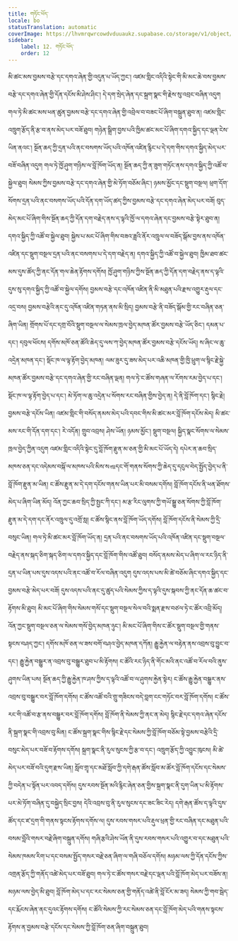 ```yaml
---
title: གཏོང་ཕོད་
locale: bo
statusTranslation: automatic
coverImage: https://lhvmrqwrcowdvduuaukz.supabase.co/storage/v1/object/public/strapi-uploads/small_cover-educacion-fundamental.webp-2d51a7828a2b1309555be27f7e2a61a0.webp
sidebar:
    label: 12. གཏོང་ཕོད་
    order: 12
---
```

མི་ཚང་མས་བྱམས་བརྩེ་དང་དགའ་ཞེན་གྱི་འདུན་པ་ཡོད་ཀྱང་། འཛམ་གླིང་འདིའི་སྟེང་གི་མི་མང་ཆེ་བས་བྱམས་བརྩེ་དང་དགའ་ཞེན་གྱི་དོན་དངོས་མི་ཤེས་ཤིང་། དེ་དག་སྲེད་ཞེན་དང་སྐྲག་སྣང་གི་རྗེས་སུ་འབྲང་བཞིན་འདུག
གལ་ཏེ་མི་ཚང་མས་ཕན་ཚུན་བྱམས་བརྩེ་དང་དགའ་ཞེན་གྱི་འབྲེལ་བ་བཟང་པོ་ཞིག་བསྐྲུན་ཐུབ་ན། འཛམ་གླིང་འཁྲུག་རྩོད་ནི་རྩ་བ་ནས་མེད་པར་བཟོ་ཐུབ།
གཉེན་སྒྲིག་བྱས་པའི་ཁྱིམ་ཚང་མང་པོ་ཞིག་དགའ་སྐྱིད་དང་ལྡན་ངེས་ཡིན་ནའང་། སྔོན་ཆད་ཀྱི་དྲན་པའི་ནང་བསགས་ཡོད་པའི་འཁོན་འཛིན་རྙིང་པ་དེ་དག་གིས་དགའ་སྐྱིད་མེད་པར་བཟོ་བཞིན་འདུག
གལ་ཏེ་ཁྱོ་ཤུག་གཉིས་ལ་བློ་ཁོག་ཡོད་ན། སྔོན་ཆད་ཀྱི་ན་ཟུག་གཏོང་ནས་དགའ་སྐྱིད་ཀྱི་འཚོ་བ་སྐྱེལ་ཐུབ།
སེམས་ཀྱིས་བྱམས་བརྩེ་དང་དགའ་ཞེན་གྱི་མེ་ཏོག་བཅོམ་ཞིང་། ཉམས་མྱོང་དང་སྡུག་བསྔལ། ཕྲག་དོག་སོགས་དྲན་པའི་ནང་བསགས་ཡོད་པའི་དོན་དག་ཡོད་ཚད་ཀྱིས་བྱམས་བརྩེ་དང་དགའ་ཞེན་མེད་པར་བཟོ།
བུད་མེད་མང་པོ་ཞིག་གིས་སྔོན་ཆད་ཀྱི་དོན་དག་བརྗེད་ནས་ད་ལྟའི་ཁྱོ་ལ་དགའ་ཞེན་དང་བྱམས་བརྩེ་སྟེར་ཐུབ་ན། དགའ་སྐྱིད་ཀྱི་འཚོ་བ་སྐྱེལ་ཐུབ།
སྐྱེས་པ་མང་པོ་ཞིག་གིས་བཟའ་ཟླའི་ནོར་འཁྲུལ་ལ་བཟོད་སྒོམ་བྱས་ནས་འཁོན་འཛིན་དང་སྡུག་བསྔལ་དྲན་པའི་ནང་བསགས་པ་དེ་དག་བརྗེད་ན། དགའ་སྐྱིད་ཀྱི་འཚོ་བ་སྐྱེལ་ཐུབ།
ཁྱིམ་ཐབ་ཚང་མས་དུས་ཚོད་ཀྱི་ནང་དོན་གལ་ཆེན་རྟོགས་དགོས། ཁྱོ་ཤུག་གཉིས་ཀྱིས་སྔོན་ཆད་ཀྱི་དོན་དག་བརྗེད་ནས་ད་ལྟའི་དུས་སུ་དགའ་སྐྱིད་ཀྱི་འཚོ་བ་སྐྱེལ་དགོས།
བྱམས་བརྩེ་དང་འཁོན་འཛིན་ནི་མི་མཐུན་པའི་རྫས་འགྱུར་རྡུལ་དང་འདྲ་བས། བྱམས་བརྩེའི་ནང་དུ་འཁོན་འཛིན་གཏན་ནས་མི་སྲིད། བྱམས་བརྩེ་ནི་བཟོད་སྒོམ་གྱི་རང་བཞིན་ཅན་ཞིག་ཡིན།
གྲོགས་པོ་དང་དགྲ་བོའི་སྡུག་བསྔལ་ལ་སེམས་ཁྲལ་བྱེད་མཁན་ཚོར་བྱམས་བརྩེ་ཡོད་ཅིང་། དམན་པ་དང་། དབུལ་ཕོངས། དགོས་མཁོ་ཅན་ཚོའི་ཆེད་དུ་ལས་ཀ་བྱེད་མཁན་ཚོར་བྱམས་བརྩེ་དངོས་ཡོད།
ས་ཞིང་ལ་ཆུ་འདྲེན་མཁན་དང་། སྡོང་ཁ་ལ་ལྟ་རྟོག་བྱེད་མཁན། ལམ་ཟུར་དུ་ཟས་མེད་པར་འཆི་མཁན་གྱི་ཁྱི་ཕྲུག་ལ་སྙིང་རྗེ་སྐྱེ་མཁན་ཚོར་བྱམས་བརྩེ་དང་དགའ་ཞེན་གྱི་རང་བཞིན་ལྡན།
གལ་ཏེ་ང་ཚོས་གཞན་ལ་རོགས་རམ་བྱེད་པ་དང་། སྡོང་ཁ་ལ་ལྟ་རྟོག་བྱེད་པ་དང་། མེ་ཏོག་ལ་ཆུ་འདྲེན་པ་སོགས་རང་བཞིན་གྱིས་བྱེད་ན། དེ་ནི་བློ་ཁོག་དང་། སྙིང་རྗེ། བྱམས་བརྩེ་དངོས་ཡིན།
འཛམ་གླིང་གི་བསོད་ནམས་མེད་པའི་དབང་གིས་མི་ཚང་མར་བློ་ཁོག་དངོས་མེད། མི་ཚང་མས་རང་གི་དོན་དག་དང་། རེ་འདོན། གྲུབ་འབྲས། ཤེས་ཡོན། ཉམས་མྱོང་། སྡུག་བསྔལ། སྐྱིད་སྣང་སོགས་ལ་སེམས་ཁྲལ་བྱེད་ཀྱིན་འདུག
འཛམ་གླིང་འདིའི་སྟེང་དུ་བློ་ཁོག་རྫུན་མ་ཅན་གྱི་མི་མང་པོ་ཡོད་དེ། དཔེར་ན་ཆབ་སྲིད་མཁས་ཅན་དང་འདེམས་བསྐོ་ལ་མཁས་པའི་མིས་སત્તાདང་གོ་གནས་སོགས་ཀྱི་ཆེད་དུ་དངུལ་བེད་སྤྱོད་བྱེད་པ་ནི་བློ་ཁོག་རྫུན་མ་ཡིན། ང་ཚོས་རྫུན་མ་དེ་དག་དངོས་གནས་ཡིན་པར་མི་བསམ་དགོས།
བློ་ཁོག་དངོས་ནི་ཕན་ཐོགས་མེད་པ་ཞིག་ཡིན་མོད། འོན་ཀྱང་ཆབ་སྲིད་ཀྱི་སྤྱང་ཀི་དང་། མ་རྩ་རིང་ལུགས་ཀྱི་གཡོ་སྒྱུ་ཅན་སོགས་ཀྱི་བློ་ཁོག་རྫུན་མ་དེ་དག་དང་ནོར་འཁྲུལ་དུ་འགྲོ་སླ།
ང་ཚོས་སྙིང་ནས་བློ་ཁོག་ཡོད་དགོས། བློ་ཁོག་དངོས་ནི་སེམས་ཀྱི་དྲི་བསུང་ཡིན།
གལ་ཏེ་མི་ཚང་མར་བློ་ཁོག་ཡོད་ན། དྲན་པའི་ནང་བསགས་ཡོད་པའི་འཁོན་འཛིན་དང་སྡུག་བསྔལ་བརྗེད་ནས་སྐད་ཅིག་སྐད་ཅིག་ལ་དགའ་སྐྱིད་དང་བློ་ཁོག་གིས་འཚོ་ཐུབ།
བསོད་ནམས་མེད་པ་ཞིག་ལ་རང་ཉིད་ནི་དྲན་པ་ཡིན་པས་དུས་འདས་པའི་ནང་འཚོ་བ་རོལ་བཞིན་འདུག དུས་འདས་པས་མི་ཚེ་བཅོམ་ཞིང་དགའ་སྐྱིད་དང་བྱམས་བརྩེ་མེད་པར་བཟོ།
དུས་འདས་པའི་ནང་དུ་ཚུད་པའི་སེམས་ཀྱིས་ད་ལྟའི་དུས་སྐབས་ཀྱི་ནང་དོན་ཆ་ཚང་བ་རྟོགས་མི་ཐུབ།
མི་མང་པོ་ཞིག་གིས་སེམས་གསོ་དང་སྡུག་བསྔལ་སེལ་བའི་སྨན་རྫས་བཙལ་ཏེ་ང་ཚོར་འབྲི་མོད། འོན་ཀྱང་སྡུག་བསྔལ་ཅན་ལ་སེམས་གསོ་བྱེད་མཁན་ཉུང་།
མི་མང་པོ་ཞིག་གིས་ང་ཚོར་སྡུག་བསྔལ་གྱི་གནས་སྟངས་བཤད་ཀྱང་། དགོས་མཁོ་ཅན་ལ་ཟས་བགོ་བཤའ་བྱེད་མཁན་དཀོན།
རྒྱུ་རྐྱེན་ལ་བརྟེན་ནས་འབྲས་བུ་བྱུང་བ་དང་། རྒྱུ་རྐྱེན་བསྒྱུར་ན་འབྲས་བུ་བསྒྱུར་ཐུབ་པ་མི་རྟོགས།
ང་ཚོའི་རང་ཉིད་ནི་གོང་མའི་ནང་འཚོ་བ་རོལ་བའི་ནུས་ཤུགས་ཡིན་པས། སྔོན་ཆད་ཀྱི་རྒྱུ་རྐྱེན་ཁ་ཤས་ཀྱིས་ད་ལྟའི་འཚོ་བ་ལ་ཤུགས་རྐྱེན་སྟེར།
ང་ཚོས་རྒྱུ་རྐྱེན་བསྒྱུར་ནས་འབྲས་བུ་བསྒྱུར་བར་བློ་ཁོག་དགོས། ང་ཚོས་འཚོ་བའི་གྲུ་གཟིངས་བདེ་བླག་ངང་གཏོང་བར་བློ་ཁོག་དགོས།
ང་ཚོས་རང་གི་འཚོ་བ་རྩ་ནས་བསྒྱུར་བར་བློ་ཁོག་དགོས།
བློ་ཁོག་ནི་སེམས་ཀྱི་ནང་ན་མེད། སྙིང་རྗེ་དང་དགའ་ཞེན་དངོས་ནི་སྐྲག་སྣང་གི་འབྲས་བུ་མིན།
ང་ཚོས་སྐྲག་སྣང་གིས་སྙིང་རྗེ་དང་སེམས་ཀྱི་བློ་ཁོག་བཅོམ་སྟེ་བྱམས་བརྩེའི་དྲི་བསུང་མེད་པར་བཟོ་བ་རྟོགས་དགོས།
སྐྲག་སྣང་ནི་རུལ་སུངས་ཀྱི་རྩ་བ་དང་། འཁྲུག་རྩོད་ཀྱི་འབྱུང་ཁུངས། མི་ཚེ་མེད་པར་བཟོ་བའི་དུག་རྫས་ཡིན།
སློབ་གྲྭ་དང་མཐོ་སློབ་ཀྱི་དགེ་རྒན་ཚོས་སློབ་མ་ཚོར་བློ་ཁོག་དངོས་དང་སེམས་ཀྱི་བདེན་པ་སྟོན་པར་འབད་དགོས།
དུས་རབས་སྔོན་མའི་རྙིང་ཞེན་ཅན་གྱིས་སྐྲག་སྣང་ནི་དུག་ཡིན་པ་མི་རྟོགས་པར་མེ་ཏོག་བཞིན་དུ་བསྐྱེད་སྲིང་བྱས། དེའི་འབྲས་བུ་ནི་རུལ་སུངས་དང་ཟང་ཟིང་རེད།
དགེ་རྒན་ཚོས་ད་ལྟའི་དུས་ཚོད་དང་ཛ་དྲག་གི་གནས་སྟངས་རྟོགས་དགོས་ལ། དུས་རབས་གསར་པའི་རྡུལ་ཕྲན་གྱི་རང་བཞིན་དང་མཐུན་པའི་བསམ་བློའི་གསར་བརྗེ་ཞིག་བསྐྲུན་དགོས།
གཞི་རྩའི་ཤེས་ཡོན་ནི་དུས་རབས་གསར་པའི་འགྱུར་བ་དང་མཐུན་པའི་སེམས་ཁམས་རིག་པ་དང་བསམ་སྤྱོད་གསར་བརྗེ་ཅན་ཞིག་ལ་གཞི་བཅོལ་དགོས།
མཉམ་ལས་ཀྱི་དོན་དངོས་ཀྱིས་འགྲན་རྩོད་ཀྱི་གནོད་འཚེ་མེད་པར་བཟོ་ཐུབ། གལ་ཏེ་ང་ཚོས་གསར་བརྗེ་དང་ལྡན་པའི་བློ་ཁོག་མེད་པར་བཟོས་ན། མཉམ་ལས་བྱེད་མི་ཐུབ།
བློ་ཁོག་མེད་པ་དང་རང་སེམས་ཅན་གྱི་གནོད་འཚེ་ནི་བློ་ངོར་མ་ཟད། སེམས་ཀྱི་གབ་སྦེད་དང་རྨོངས་ཞེན་ནང་དུའང་རྟོགས་དགོས། ང་ཚོའི་སེམས་ཀྱི་རང་སེམས་ཅན་དང་བློ་ཁོག་མེད་པའི་གནས་སྟངས་རྟོགས་ན་བྱམས་བརྩེ་དངོས་དང་སེམས་ཀྱི་བློ་ཁོག་ཅན་ཞིག་བསྐྲུན་ཐུབ།
